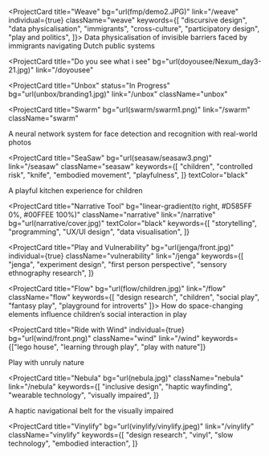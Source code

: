 
<ProjectCard
  title="Weave"
  bg="url(fmp/demo2.JPG)"
  link="/weave"
  individual={true}
  className="weave"
  keywords={[
    "discursive design",
    "data physicalisation",
    "immigrants",
    "cross-culture",
    "participatory design",
    "play and politics",
]}> Data physicalisation of invisible barriers faced by immigrants navigating Dutch public systems

</ProjectCard>

<ProjectCard
  title="Do you see what i see"
  bg="url(doyousee/Nexum_day3-21.jpg)"
  link="/doyousee"
></ProjectCard>

<ProjectCard
  title="Unbox"
  status="In Progress"
  bg="url(unbox/branding1.jpg)"
  link="/unbox"
  className="unbox"
></ProjectCard>

<ProjectCard
  title="Swarm"
  bg="url(swarm/swarm1.png)"
  link="/swarm"
  className="swarm"
></ProjectCard>

<ProjectCard title="Face Encoded" bg="url(face/face3.jpg)" link="/face">
  A neural network system for face detection and recognition with real-world
  photos
</ProjectCard>

<ProjectCard
  title="SeaSaw"
  bg="url(seasaw/seasaw3.png)"
  link="/seasaw"
  className="seasaw"
  keywords={[
    "children",
    "controlled risk",
    "knife",
    "embodied movement",
    "playfulness",
  ]}
  textColor="black"
>
  A playful kitchen experience for children
</ProjectCard>

<ProjectCard
  title="Narrative Tool"
  bg="linear-gradient(to right, #D585FF 0%, #00FFEE 100%)"
  className="narrative"
  link="/narrative"
  bg="url(narrative/cover.jpg)"
  textColor="black"
  keywords={[
    "storytelling",
    "programming",
    "UX/UI design",
    "data visualisation",
  ]}
></ProjectCard>

<ProjectCard
  title="Play and Vulnerability"
  bg="url(jenga/front.jpg)"
  individual={true}
  className="vulnerability"
  link="/jenga"
  keywords={[
    "jenga",
    "experiment design",
    "first person perspective",
    "sensory ethnography research",
  ]}
></ProjectCard>

<ProjectCard
  title="Flow"
  bg="url(flow/children.jpg)"
  link="/flow"
  className="flow"
  keywords={[
    "design research",
    "children",
    "social play",
    "fantasy play",
    "playground for introverts"
]}>
How do space-changing elements influence children’s social interaction in play

</ProjectCard>

<ProjectCard
  title="Ride with Wind"
  individual={true}
  bg="url(wind/front.png)"
  className="wind"
  link="/wind"
  keywords={["lego house", "learning through play", "play with nature"]}
>
  Play with unruly nature
</ProjectCard>

<ProjectCard
  title="Nebula"
  bg="url(nebula.jpg)"
  className="nebula"
  link="/nebula"
  keywords={[
    "inclusive design",
    "haptic wayfinding",
    "wearable technology",
    "visually impaired",
  ]}
>
  A haptic navigational belt for the visually impaired
</ProjectCard>

<!--  <ProjectCard
title="Meet"
bg="linear-gradient(to right, #662D8C 0%, #ED1E79 100%)"
status="Completed"
keywords={["internet of things", "growing systems"]}

> An IoT device for your distant loved ones

</ProjectCard> -->

<!-- <ProjectCard
title="Kami"
bg="linear-gradient(to right, #D4145A 0%, #FBB03B 100%)"
status="Completed"
keywords={["pragmatism philosophy"]}

> When a booking rental service connects the past, current and future

</ProjectCard>  -->

<ProjectCard
  title="Vinylify"
  bg="url(vinylify/vinylify.jpeg)"
  link="/vinylify"
  className="vinylify"
  keywords={[
    "design research",
    "vinyl",
    "slow technology",
    "embodied interaction",
  ]}
></ProjectCard>

<!--
<ProjectCard
  title="Who care for the carers"
  bg="linear-gradient(to right, #D585FF 0%, #00FFEE 100%)"
  status="Completed"
  keywords={[
    "healthcare",
    "mental health",
    "ui/ux design",
    "design sprint",
    "dutch design week",
  ]}
></ProjectCard> -->

<!--
<ProjectCard
  title="Wemagine"
  bg="url(wemagine/background.png)"
  link="/wemagine"
  className="wemagine"
  keywords={[
    "digital art",
    "business & entrepreneurship",
    "dalle2",
    "hypothesis-driven design",
  ]}
>
  AI-powered office art display
</ProjectCard>
-->

<!--
<ProjectCard
  title="Face Recognition"
  bg="linear-gradient(to right, #D585FF 0%, #00FFEE 100%)"
  status="Completed"
  link="/face"
  keywords={["artificial intelligence", "neural network"]}
>
  Applied artificial intelligence in facial recognition
</ProjectCard>

<ProjectCard
  title="Argonaut"
  bg="linear-gradient(to right, #D585FF 0%, #00FFEE 100%)"
  status="Completed"
  link="/argonaut"
  keywords={["micro-frontend architecture", "typescript", "corporate project"]}
>
  Micro frontend framework with run-time integration
</ProjectCard>
-->
